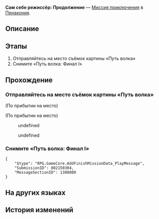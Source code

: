 {{Дополнить|Диалоги.}}
{{Миссия Инфобокс
|id              = 8021503
|Название        = 
|Изображение     = Миссия Освоения Сам себе режиссёр Продолжение.png
|Тип             = Миссия приключения
|События         = 
|Глава           = 
|Условия         = Завершена {{cx}}<!--Hidden Mission ID 8021504-->
|Персонажи       = Первопроходец; Сотрудник тематического парка
|СтартЛокация    = Тематический парк Студии «Часы»
|Мир             = Пенакония
|Локации         = Тематический парк Студии «Часы»
|Предыдущая      = 
|Следующая       = 
|Награды         = Кредиты*5 000
}}
'''Сам себе режиссёр: Продолжение''' — [[Миссия приключения]] в [[Пенакония]].

==Описание==
{{Описание|<!--официальное описание из Перекрёстка судеб-->}}

==Этапы==
# Отправляйтесь на место съёмок картины «Путь волка»
# Снимите «Путь волка: Финал I»

==Прохождение==
{{Дополнить}}

{{Диалог Конец}}

===Отправляйтесь на место съёмок картины «Путь волка»===
{{Описание миссии|локация=Тематический парк Студии «Часы»|Съёмочная площадка в Тематическом парке Студии «Часы» была улучшена. Теперь на ней можно снимать новые части «Пути волка».<br />Съёмочная площадка-то улучшена, а вы всё ещё работаете бесплатно.}}
{{Диалог Начало}}
;(По прибытии на место)

;(По прибытии на место)
<!--Unknown TalkSentence: 802152510-->
<!--Unknown TalkSentence: 802152511-->
<!--Unknown TalkSentence: 802152512-->
:{{Диалог|Стрелка}} undefined
:{{Диалог|Стрелка}} undefined
<!--Unknown TalkSentence: 802152514-->
<!--Unknown TalkSentence: 802152517-->
{{Диалог Конец}}

===Снимите «Путь волка: Финал I»===
{{Описание миссии|локация=Тематический парк Студии «Часы»|В «Пути волка» можно сразиться с боссом Камнем. Это так круто, обязательно попробуйте!<br />Так-то круто, но вы всё ещё работаете бесплатно.}}
{{Диалог Начало}}


<pre>{
	"$type": "RPG.GameCore.AddFinishMissionData_PlayMessage",
	"SubmissionID": 802150304,
	"MessageSectionID": 1308800
}</pre>
{{Диалог Конец}}

==На других языках==
{{На других языках
|en   = Zero-Pay Director (Continued)
|zhs  = 零片酬导演•续
|zht  = 零片酬導演•續
|ja   = ノーギャラ監督・続
|ko   = 열정페이 감독•속편
|es   = Directo{{MC|ж=ra|м=r}} sin salario (continuación)
|fr   = {{MC|ж=Réalisatrice|м=Réalisateur}} bénévole (suite)
|ru   = Сам себе режиссёр: Продолжение
|th   = ผู้กำกับไร้ค่าจ้าง: ภาคต่อ
|vi   = Đạo Diễn Không Lương (Tiếp Theo)
|de   = Regisseur ohne Gage (Fortsetzung)
|id   = Sutradara Bayaran Rendah (Lanjutan)
|pt   = Diretor Pagamento-Zero (Continuação)
}}

==История изменений==
{{История изменений|2.7}}
